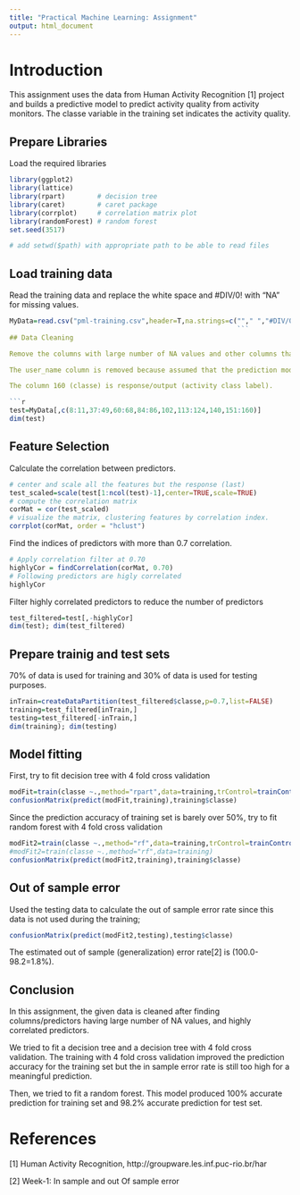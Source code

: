 ```yaml
---
title: "Practical Machine Learning: Assignment"
output: html_document
---
```


# Introduction

This assignment uses the data from Human Activity Recognition [1] project and builds a predictive model to predict activity quality from activity monitors. The classe variable in the training set indicates the activity quality.

## Prepare Libraries

Load the required libraries

```r
library(ggplot2)
library(lattice)
library(rpart)        # decision tree
library(caret)        # caret package
library(corrplot)     # correlation matrix plot
library(randomForest) # random forest
set.seed(3517)
```
```r
# add setwd($path) with appropriate path to be able to read files
```

## Load training data

Read the training data and replace the white space and #DIV/0! with "NA" for missing values.
```r
MyData=read.csv("pml-training.csv",header=T,na.strings=c(""," ","#DIV/0!"));
                                                         ```
## Data Cleaning

Remove the columns with large number of NA values and other columns that will not contribute to the prediction. 

The user_name column is removed because assumed that the prediction model should be subject independent.

The column 160 (classe) is response/output (activity class label).

```r
test=MyData[,c(8:11,37:49,60:68,84:86,102,113:124,140,151:160)]
dim(test)
```

## Feature Selection

Calculate the correlation between predictors.

```r
# center and scale all the features but the response (last)
test_scaled=scale(test[1:ncol(test)-1],center=TRUE,scale=TRUE)
# compute the correlation matrix
corMat = cor(test_scaled)
# visualize the matrix, clustering features by correlation index.
corrplot(corMat, order = "hclust")

```

Find the indices of predictors with more than 0.7 correlation.

```r
# Apply correlation filter at 0.70
highlyCor = findCorrelation(corMat, 0.70)
# Following predictors are higly correlated
highlyCor
```

Filter highly correlated predictors to reduce the number of predictors
```r
test_filtered=test[,-highlyCor]
dim(test); dim(test_filtered)
```

## Prepare trainig and test sets

70% of data is used for training and 30% of data is used for testing purposes.

```r
inTrain=createDataPartition(test_filtered$classe,p=0.7,list=FALSE)
training=test_filtered[inTrain,]
testing=test_filtered[-inTrain,]
dim(training); dim(testing)
```

## Model fitting

First, try to fit decision tree with 4 fold cross validation
```r
modFit=train(classe ~.,method="rpart",data=training,trControl=trainControl(method="cv",number=4))
confusionMatrix(predict(modFit,training),training$classe)
```

Since the prediction accuracy of training set is barely over 50%, try to fit random forest with 4 fold cross validation

```r
modFit2=train(classe ~.,method="rf",data=training,trControl=trainControl(method="cv",number=4))
#modFit2=train(classe ~.,method="rf",data=training)
confusionMatrix(predict(modFit2,training),training$classe)
```
## Out of sample error

Used the testing data to calculate the out of sample error rate since this data is not used during the training;

```r
confusionMatrix(predict(modFit2,testing),testing$classe)
```
The estimated out of sample (generalization) error rate[2] is (100.0-98.2=1.8%).

## Conclusion

In this assignment, the given data is cleaned after finding columns/predictors having large number of NA values, and highly correlated predictors. 

We tried to fit a decision tree and a decision tree with 4 fold cross validation. The training with 4 fold cross validation improved the prediction accuracy for the training set but the in sample error rate is still too high for a meaningful prediction.

Then, we tried to fit a random forest. This model produced 100% accurate prediction for training set and 98.2% accurate prediction for test set.

# References

[1] Human Activity Recognition, http://groupware.les.inf.puc-rio.br/har

[2] Week-1: In sample and out Of sample error


